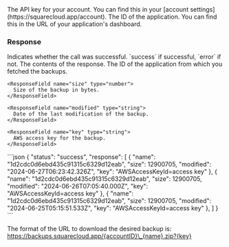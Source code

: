 <ParamField header="Authorization" type="string" placeholder="API KEY" required>
  The API key for your account. You can find this in your [account settings](https://squarecloud.app/account).
</ParamField>

<ParamField path="app_id" type="string" placeholder="Application ID" required>
  The ID of the application. You can find this in the URL of your application's dashboard.
</ParamField>

### Response

<ResponseField name="status" type="string">
  Indicates whether the call was successful. `success` if successful, `error` if not.
</ResponseField>

<ResponseField name="response" type="object">
  The contents of the response.

  <Expandable title="Toggle object">
    <ResponseField name="name" type="string">
      The ID of the application from which you fetched the backups.
    </ResponseField>

    <ResponseField name="size" type="number">
      Size of the backup in bytes.
    </ResponseField>

    <ResponseField name="modified" type="string">
      Date of the last modification of the backup.
    </ResponseField>

    <ResponseField name="key" type="string">
      AWS access key for the backup.
    </ResponseField>
  </Expandable>
</ResponseField>

<ResponseExample>
  ```json
  {
    "status": "success",
    "response": [
      {
        "name": "1d2cdc0d6ebd435c91315c6329d12eab",
        "size": 12900705,
        "modified": "2024-06-27T06:23:42.326Z",
        "key": "AWSAccessKeyId=access key"
      },
      {
        "name": "1d2cdc0d6ebd435c91315c6329d12eab",
        "size": 12900705,
        "modified": "2024-06-26T07:05:40.000Z",
        "key": "AWSAccessKeyId=access key"
      },
      {
        "name": "1d2cdc0d6ebd435c91315c6329d12eab",
        "size": 12900705,
        "modified": "2024-06-25T05:15:51.533Z",
        "key": "AWSAccessKeyId=access key"
      },
    ]
  }
  ```
</ResponseExample>

<Note>The format of the URL to download the desired backup is: https://backups.squarecloud.app/{accountID}\_{name}.zip?{key}</Note>
